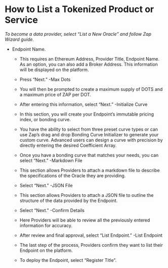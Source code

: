 # How to List a Tokenized Product or Service

_To become a data provider, select “List a New Oracle” and follow Zap Wizard guide._

* Endpoint Name.
    * This requires an Ethereum Address, Provider Title, Endpoint Name. 
    As an option, you can also add a Broker Address. This information will be displayed on the platform.
    
    * Press “Next.”
-Max Dots
    * You will then be prompted to create a maximum supply of DOTS and a maximum price of ZAP per DOT.
    * After entering this information, select “Next.”
-Initialize Curve
    * In this section, you will create your Endpoint’s immutable pricing index, or bonding curve. 
    * You have the ability to select from three preset curve types 
    or can use Zap’s drag and drop Bonding Curve Initializer to generate your custom curve. 
    Advanced users can design a curve with precision by directly entering the desired Coefficient Array.
    * Once you have a bonding curve that matches your needs, you can select “Next.”
-Markdown File
    * This section allows Providers to attach a markdown file to describe the specifications of 
    the Oracle they are providing.
    * Select “Next.”
-JSON File
    * This section allows Providers 
    to attach a JSON file to outline the structure of the data provided by the Endpoint. 
    * Select “Next.”
-Confirm Details
    * Here Providers will be able to review all the previously entered information for accuracy.
    * After review and final approval, select “List Endpoint.”
-List Endpoint
    * The last step of the process, Providers confirm they want to list their Endpoint on the platform.
    * To deploy the Endpoint, select “Register Title”.


